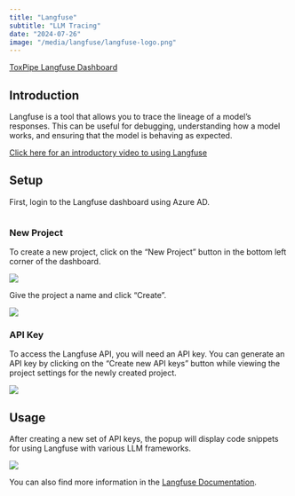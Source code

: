 ```yaml
---
title: "Langfuse"
subtitle: "LLM Tracing"
date: "2024-07-26"
image: "/media/langfuse/langfuse-logo.png"
---
```


[ToxPipe Langfuse Dashboard](https://langfuse.toxpipe.niehs.nih.gov)

## Introduction

Langfuse is a tool that allows you to trace the lineage of a model's responses. This can be useful for debugging, understanding how a model works, and ensuring that the model is behaving as expected.

[Click here for an introductory video to using Langfuse](https://langfuse.com/guides/videos/introducing-langfuse-2.0)

## Setup

First, login to the Langfuse dashboard using Azure AD.

![]()

### New Project

To create a new project, click on the "New Project" button in the bottom left corner of the dashboard.

![](/media/langfuse/new-project.png)

Give the project a name and click "Create".

![](/media/langfuse/new-project-name.png)

### API Key

To access the Langfuse API, you will need an API key. You can generate an API key by clicking on the "Create new API keys" button while viewing the project settings for the newly created project.

![](/media/langfuse/create-new-api-keys.png)

## Usage

After creating a new set of API keys, the popup will display code snippets for using Langfuse with various LLM frameworks.

![](/media/langfuse/api-keys-popup.png)

You can also find more information in the [Langfuse Documentation](https://langfuse.com/docshttps://langfuse.toxpipe.niehs.nih.gov/docs).